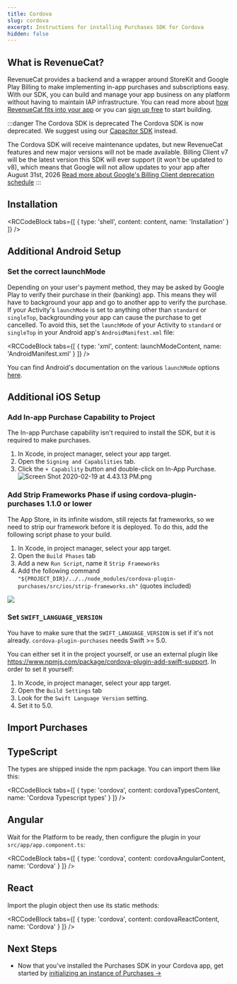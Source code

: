 ```yaml
---
title: Cordova
slug: cordova
excerpt: Instructions for installing Purchases SDK for Cordova
hidden: false
---
```

## What is RevenueCat?

RevenueCat provides a backend and a wrapper around StoreKit and Google Play Billing to make implementing in-app purchases and subscriptions easy. With our SDK, you can build and manage your app business on any platform without having to maintain IAP infrastructure. You can read more about [how RevenueCat fits into your app](https://www.revenuecat.com/blog/growth/where-does-revenuecat-fit-in-your-app/) or you can [sign up free](https://app.revenuecat.com/signup) to start building.

:::danger The Cordova SDK is deprecated
The Cordova SDK is now deprecated. We suggest using our [Capacitor SDK](/getting-started/installation/capacitor) instead. 

The Cordova SDK will receive maintenance updates, but new RevenueCat features and new major versions will not be made available. Billing Client v7 will be the latest version this SDK will ever support (it won't be updated to v8), which means that Google will not allow updates to your app after August 31st, 2026 [Read more about Google's Billing Client deprecation schedule](https://developer.android.com/google/play/billing/deprecation-faq)
:::

## Installation


<RCCodeBlock tabs={[
    { type: 'shell', content: content, name: 'Installation' }
]} />

## Additional Android Setup

### Set the correct launchMode

Depending on your user's payment method, they may be asked by Google Play to verify their purchase in their (banking) app. This means they will have to background your app and go to another app to verify the purchase. If your Activity's `launchMode` is set to anything other than `standard` or `singleTop`, backgrounding your app can cause the purchase to get cancelled. To avoid this, set the `launchMode` of your Activity to `standard` or `singleTop` in your Android app's `AndroidManifest.xml` file:


<RCCodeBlock tabs={[
    { type: 'xml', content: launchModeContent, name: 'AndroidManifest.xml' }
]} />

You can find Android's documentation on the various `launchMode` options [here](https://developer.android.com/guide/topics/manifest/activity-element#lmode).

## Additional iOS Setup

### Add In-app Purchase Capability to Project
The In-app Purchase capability isn't required to install the SDK, but it is required to make purchases.
1. In Xcode, in project manager, select your app target.
2. Open the `Signing and Capabilities` tab.
3. Click the `+ Capability` button and double-click on In-App Purchase.
![](/images/75574fc-Screen_Shot_2020-02-19_at_4.43.13_PM_eebd70add07dffea591603870ded41c3.png "Screen Shot 2020-02-19 at 4.43.13 PM.png")

### Add Strip Frameworks Phase if using cordova-plugin-purchases 1.1.0 or lower

The App Store, in its infinite wisdom, still rejects fat frameworks, so we need to strip our framework before it is deployed. To do this, add the following script phase to your build.
1. In Xcode, in project manager, select your app target.
2. Open the `Build Phases` tab
3. Add a new `Run Script`, name it `Strip Frameworks`
4. Add the following command `"${PROJECT_DIR}/../../node_modules/cordova-plugin-purchases/src/ios/strip-frameworks.sh"` (quotes included)

![](/images/giphy_f322310d93a3cb823a6244ab241dd40b.gif)

### Set `SWIFT_LANGUAGE_VERSION`

You have to make sure that the `SWIFT_LANGUAGE_VERSION` is set if it's not already. `cordova-plugin-purchases` needs Swift >= 5.0.

You can either set it in the project yourself, or use an external plugin like https://www.npmjs.com/package/cordova-plugin-add-swift-support.
In order to set it yourself:
1. In Xcode, in project manager, select your app target.
2. Open the `Build Settings` tab
3. Look for the `Swift Language Version` setting.
4. Set it to 5.0.

## Import Purchases

## TypeScript

The types are shipped inside the npm package. You can import them like this:


<RCCodeBlock tabs={[
    { type: 'cordova', content: cordovaTypesContent, name: 'Cordova Typescript types' }
]} />

## Angular

Wait for the Platform to be ready, then configure the plugin in your `src/app/app.component.ts`:


<RCCodeBlock tabs={[
    { type: 'cordova', content: cordovaAngularContent, name: 'Cordova' }
]} />

## React

Import the plugin object then use its static methods:


<RCCodeBlock tabs={[
    { type: 'cordova', content: cordovaReactContent, name: 'Cordova' }
]} />

## Next Steps

* Now that you've installed the Purchases SDK in your Cordova app, get started by [initializing an instance of Purchases →](/getting-started/quickstart#4-using-revenuecats-purchases-sdk)
